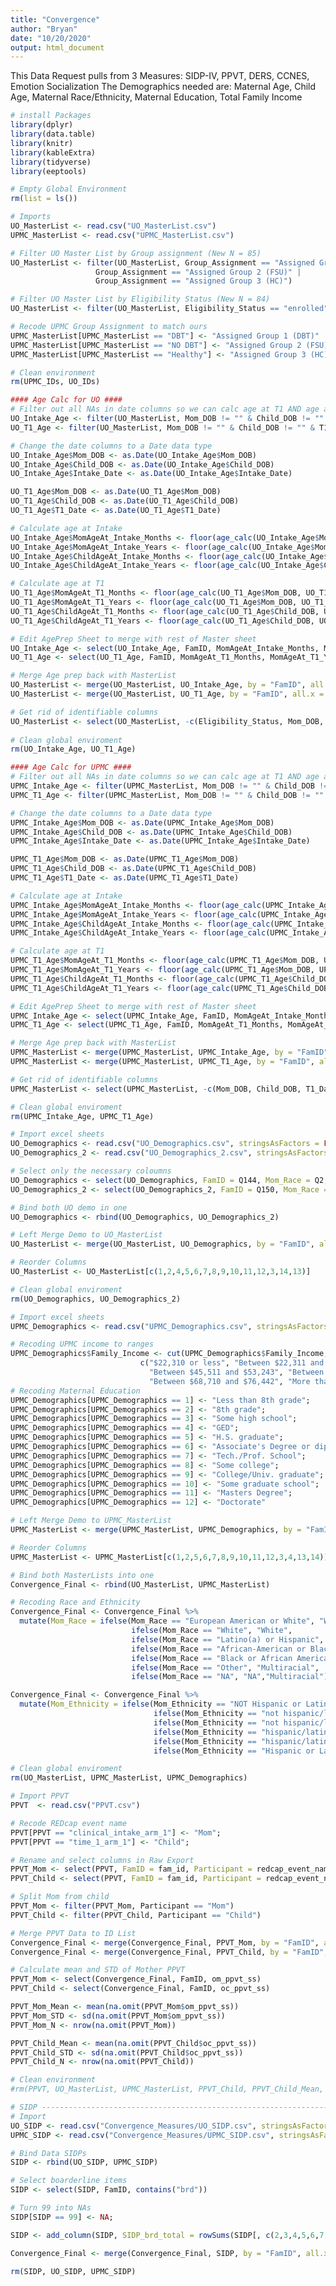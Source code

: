 ```yaml
---
title: "Convergence"
author: "Bryan"
date: "10/20/2020"
output: html_document
---
```


This Data Request pulls from 3 Measures: SIDP-IV, PPVT, DERS, CCNES, Emotion Socialization
The Demographics needed are: Maternal Age, Child Age, Maternal Race/Ethnicity, Maternal Education, Total Family Income


```r
# install Packages
library(dplyr)
library(data.table)
library(knitr)
library(kableExtra)
library(tidyverse)
library(eeptools)
```

```r
# Empty Global Environment
rm(list = ls())

# Imports
UO_MasterList <- read.csv("UO_MasterList.csv")
UPMC_MasterList <- read.csv("UPMC_MasterList.csv")

# Filter UO Master List by Group assignment (New N = 85)
UO_MasterList <- filter(UO_MasterList, Group_Assignment == "Assigned Group 1 (DBT)" |
                   Group_Assignment == "Assigned Group 2 (FSU)" |
                   Group_Assignment == "Assigned Group 3 (HC)")

# Filter UO Master List by Eligibility Status (New N = 84)
UO_MasterList <- filter(UO_MasterList, Eligibility_Status == "enrolled")

# Recode UPMC Group Assignment to match ours
UPMC_MasterList[UPMC_MasterList == "DBT"] <- "Assigned Group 1 (DBT)"
UPMC_MasterList[UPMC_MasterList == "NO DBT"] <- "Assigned Group 2 (FSU)" 
UPMC_MasterList[UPMC_MasterList == "Healthy"] <- "Assigned Group 3 (HC)"

# Clean environment 
rm(UPMC_IDs, UO_IDs)
```

```r
#### Age Calc for UO ####
# Filter out all NAs in date columns so we can calc age at T1 AND age at intake
UO_Intake_Age <- filter(UO_MasterList, Mom_DOB != "" & Child_DOB != "" & Intake_Date != "")
UO_T1_Age <- filter(UO_MasterList, Mom_DOB != "" & Child_DOB != "" & T1_Date != "")

# Change the date columns to a Date data type
UO_Intake_Age$Mom_DOB <- as.Date(UO_Intake_Age$Mom_DOB)
UO_Intake_Age$Child_DOB <- as.Date(UO_Intake_Age$Child_DOB)
UO_Intake_Age$Intake_Date <- as.Date(UO_Intake_Age$Intake_Date)

UO_T1_Age$Mom_DOB <- as.Date(UO_T1_Age$Mom_DOB)
UO_T1_Age$Child_DOB <- as.Date(UO_T1_Age$Child_DOB)
UO_T1_Age$T1_Date <- as.Date(UO_T1_Age$T1_Date)

# Calculate age at Intake
UO_Intake_Age$MomAgeAt_Intake_Months <- floor(age_calc(UO_Intake_Age$Mom_DOB, UO_Intake_Age$Intake_Date, units = "months"))
UO_Intake_Age$MomAgeAt_Intake_Years <- floor(age_calc(UO_Intake_Age$Mom_DOB, UO_Intake_Age$Intake_Date, units = "years"))
UO_Intake_Age$ChildAgeAt_Intake_Months <- floor(age_calc(UO_Intake_Age$Child_DOB, UO_Intake_Age$Intake_Date, units = "months"))
UO_Intake_Age$ChildAgeAt_Intake_Years <- floor(age_calc(UO_Intake_Age$Child_DOB, UO_Intake_Age$Intake_Date, units = "years"))

# Calculate age at T1
UO_T1_Age$MomAgeAt_T1_Months <- floor(age_calc(UO_T1_Age$Mom_DOB, UO_T1_Age$T1_Date, units = "months"))
UO_T1_Age$MomAgeAt_T1_Years <- floor(age_calc(UO_T1_Age$Mom_DOB, UO_T1_Age$T1_Date, units = "years"))
UO_T1_Age$ChildAgeAt_T1_Months <- floor(age_calc(UO_T1_Age$Child_DOB, UO_T1_Age$T1_Date, units = "months"))
UO_T1_Age$ChildAgeAt_T1_Years <- floor(age_calc(UO_T1_Age$Child_DOB, UO_T1_Age$T1_Date, units = "years"))

# Edit AgePrep Sheet to merge with rest of Master sheet
UO_Intake_Age <- select(UO_Intake_Age, FamID, MomAgeAt_Intake_Months, MomAgeAt_Intake_Years, ChildAgeAt_Intake_Months, ChildAgeAt_Intake_Years)
UO_T1_Age <- select(UO_T1_Age, FamID, MomAgeAt_T1_Months, MomAgeAt_T1_Years, ChildAgeAt_T1_Months, ChildAgeAt_T1_Years)

# Merge Age prep back with MasterList
UO_MasterList <- merge(UO_MasterList, UO_Intake_Age, by = "FamID", all.x = TRUE)
UO_MasterList <- merge(UO_MasterList, UO_T1_Age, by = "FamID", all.x = TRUE)

# Get rid of identifiable columns 
UO_MasterList <- select(UO_MasterList, -c(Eligibility_Status, Mom_DOB, Child_DOB, T1_Date, Intake_Date))
 
# Clean global enviroment
rm(UO_Intake_Age, UO_T1_Age)

#### Age Calc for UPMC ####
# Filter out all NAs in date columns so we can calc age at T1 AND age at intake
UPMC_Intake_Age <- filter(UPMC_MasterList, Mom_DOB != "" & Child_DOB != "" & Intake_Date != "")
UPMC_T1_Age <- filter(UPMC_MasterList, Mom_DOB != "" & Child_DOB != "" & T1_Date != "")

# Change the date columns to a Date data type
UPMC_Intake_Age$Mom_DOB <- as.Date(UPMC_Intake_Age$Mom_DOB)
UPMC_Intake_Age$Child_DOB <- as.Date(UPMC_Intake_Age$Child_DOB)
UPMC_Intake_Age$Intake_Date <- as.Date(UPMC_Intake_Age$Intake_Date)

UPMC_T1_Age$Mom_DOB <- as.Date(UPMC_T1_Age$Mom_DOB)
UPMC_T1_Age$Child_DOB <- as.Date(UPMC_T1_Age$Child_DOB)
UPMC_T1_Age$T1_Date <- as.Date(UPMC_T1_Age$T1_Date)

# Calculate age at Intake
UPMC_Intake_Age$MomAgeAt_Intake_Months <- floor(age_calc(UPMC_Intake_Age$Mom_DOB, UPMC_Intake_Age$Intake_Date, units = "months"))
UPMC_Intake_Age$MomAgeAt_Intake_Years <- floor(age_calc(UPMC_Intake_Age$Mom_DOB, UPMC_Intake_Age$Intake_Date, units = "years"))
UPMC_Intake_Age$ChildAgeAt_Intake_Months <- floor(age_calc(UPMC_Intake_Age$Child_DOB, UPMC_Intake_Age$Intake_Date, units = "months"))
UPMC_Intake_Age$ChildAgeAt_Intake_Years <- floor(age_calc(UPMC_Intake_Age$Child_DOB, UPMC_Intake_Age$Intake_Date, units = "years"))

# Calculate age at T1
UPMC_T1_Age$MomAgeAt_T1_Months <- floor(age_calc(UPMC_T1_Age$Mom_DOB, UPMC_T1_Age$T1_Date, units = "months"))
UPMC_T1_Age$MomAgeAt_T1_Years <- floor(age_calc(UPMC_T1_Age$Mom_DOB, UPMC_T1_Age$T1_Date, units = "years"))
UPMC_T1_Age$ChildAgeAt_T1_Months <- floor(age_calc(UPMC_T1_Age$Child_DOB, UPMC_T1_Age$T1_Date, units = "months"))
UPMC_T1_Age$ChildAgeAt_T1_Years <- floor(age_calc(UPMC_T1_Age$Child_DOB, UPMC_T1_Age$T1_Date, units = "years"))

# Edit AgePrep Sheet to merge with rest of Master sheet
UPMC_Intake_Age <- select(UPMC_Intake_Age, FamID, MomAgeAt_Intake_Months, MomAgeAt_Intake_Years, ChildAgeAt_Intake_Months, ChildAgeAt_Intake_Years)
UPMC_T1_Age <- select(UPMC_T1_Age, FamID, MomAgeAt_T1_Months, MomAgeAt_T1_Years, ChildAgeAt_T1_Months, ChildAgeAt_T1_Years)

# Merge Age prep back with MasterList
UPMC_MasterList <- merge(UPMC_MasterList, UPMC_Intake_Age, by = "FamID", all.x = TRUE)
UPMC_MasterList <- merge(UPMC_MasterList, UPMC_T1_Age, by = "FamID", all.x = TRUE)

# Get rid of identifiable columns 
UPMC_MasterList <- select(UPMC_MasterList, -c(Mom_DOB, Child_DOB, T1_Date, Intake_Date))

# Clean global enviroment
rm(UPMC_Intake_Age, UPMC_T1_Age)

```

```r
# Import excel sheets
UO_Demographics <- read.csv("UO_Demographics.csv", stringsAsFactors = FALSE)
UO_Demographics_2 <- read.csv("UO_Demographics_2.csv", stringsAsFactors = FALSE)

# Select only the necessary coloumns 
UO_Demographics <- select(UO_Demographics, FamID = Q144, Mom_Race = Q2, Family_Income = Q71, Maternal_Edu = Q58_1)
UO_Demographics_2 <- select(UO_Demographics_2, FamID = Q150, Mom_Race = Q152, Maternal_Edu = Q206_1, Family_Income = Q216,)

# Bind both UO demo in one
UO_Demographics <- rbind(UO_Demographics, UO_Demographics_2)

# Left Merge Demo to UO_MasterList 
UO_MasterList <- merge(UO_MasterList, UO_Demographics, by = "FamID", all.x = TRUE)

# Reorder Columns 
UO_MasterList <- UO_MasterList[c(1,2,4,5,6,7,8,9,10,11,12,3,14,13)]

# Clean global enviroment
rm(UO_Demographics, UO_Demographics_2)

```

```r
# Import excel sheets
UPMC_Demographics <- read.csv("UPMC_Demographics.csv", stringsAsFactors = FALSE)

# Recoding UPMC income to ranges
UPMC_Demographics$Family_Income <- cut(UPMC_Demographics$Family_Income, c(0, 22310, 30044, 37777, 45510, 53243, 60976, 68709, 76442, Inf),
                             c("$22,310 or less", "Between $22,311 and $30,044", "Between $30,045 and $37,777", "Between $37,778 and $45,510",
                               "Between $45,511 and $53,243", "Between $53,244 and $60,976", "Between $60,977 and $68,709",
                               "Between $68,710 and $76,442", "More than $76,442"))
# Recoding Maternal Education
UPMC_Demographics[UPMC_Demographics == 1] <- "Less than 8th grade"; 
UPMC_Demographics[UPMC_Demographics == 2] <- "8th grade";
UPMC_Demographics[UPMC_Demographics == 3] <- "Some high school";
UPMC_Demographics[UPMC_Demographics == 4] <- "GED";
UPMC_Demographics[UPMC_Demographics == 5] <- "H.S. graduate";
UPMC_Demographics[UPMC_Demographics == 6] <- "Associate's Degree or diploma";
UPMC_Demographics[UPMC_Demographics == 7] <- "Tech./Prof. School";
UPMC_Demographics[UPMC_Demographics == 8] <- "Some college";
UPMC_Demographics[UPMC_Demographics == 9] <- "College/Univ. graduate";
UPMC_Demographics[UPMC_Demographics == 10] <- "Some graduate school";
UPMC_Demographics[UPMC_Demographics == 11] <- "Masters Degree";
UPMC_Demographics[UPMC_Demographics == 12] <- "Doctorate"

# Left Merge Demo to UPMC_MasterList 
UPMC_MasterList <- merge(UPMC_MasterList, UPMC_Demographics, by = "FamID", all.x = TRUE)

# Reorder Columns 
UPMC_MasterList <- UPMC_MasterList[c(1,2,5,6,7,8,9,10,11,12,3,4,13,14)]

# Bind both MasterLists into one 
Convergence_Final <- rbind(UO_MasterList, UPMC_MasterList)

# Recoding Race and Ethnicity
Convergence_Final <- Convergence_Final %>%
  mutate(Mom_Race = ifelse(Mom_Race == "European American or White", "White",  
                           ifelse(Mom_Race == "White", "White",
                           ifelse(Mom_Race == "Latino(a) or Hispanic", "LatHisp",
                           ifelse(Mom_Race == "African-American or Black", "AfAm",
                           ifelse(Mom_Race == "Black or African American", "AfAm",
                           ifelse(Mom_Race == "Other", "Multiracial",
                           ifelse(Mom_Race == "NA", "NA","Multiracial"))))))))

Convergence_Final <- Convergence_Final %>%
  mutate(Mom_Ethnicity = ifelse(Mom_Ethnicity == "NOT Hispanic or Latino", "not hispanic/latino(a)",
                                ifelse(Mom_Ethnicity == "not hispanic/latino(a)", "not hispanic/latino(a)",
                                ifelse(Mom_Ethnicity == "not hispanic/latina", "not hispanic/latino(a)",
                                ifelse(Mom_Ethnicity == "hispanic/latino(a)", "hispanic/latino(a)",
                                ifelse(Mom_Ethnicity == "hispanic/latina", "hispanic/latino(a)",
                                ifelse(Mom_Ethnicity == "Hispanic or Latino", "hispanic/latino(a)","Not Reported")))))))

# Clean global enviroment
rm(UO_MasterList, UPMC_MasterList, UPMC_Demographics)

```

```r
# Import PPVT
PPVT  <- read.csv("PPVT.csv")

# Recode REDcap event name 
PPVT[PPVT == "clinical_intake_arm_1"] <- "Mom"; 
PPVT[PPVT == "time_1_arm_1"] <- "Child";

# Rename and select columns in Raw Export
PPVT_Mom <- select(PPVT, FamID = fam_id, Participant = redcap_event_name, om_ppvt_rs, om_ppvt_ss, om_ppvt_notes)
PPVT_Child <- select(PPVT, FamID = fam_id, Participant = redcap_event_name, oc_ppvt_rs, oc_ppvt_ss, oc_ppvt_notes)

# Split Mom from child 
PPVT_Mom <- filter(PPVT_Mom, Participant == "Mom")
PPVT_Child <- filter(PPVT_Child, Participant == "Child")

# Merge PPVT Data to ID List 
Convergence_Final <- merge(Convergence_Final, PPVT_Mom, by = "FamID", all.x = TRUE)
Convergence_Final <- merge(Convergence_Final, PPVT_Child, by = "FamID", all.x = TRUE)

# Calculate mean and STD of Mother PPVT
PPVT_Mom <- select(Convergence_Final, FamID, om_ppvt_ss)
PPVT_Child <- select(Convergence_Final, FamID, oc_ppvt_ss)

PPVT_Mom_Mean <- mean(na.omit(PPVT_Mom$om_ppvt_ss))
PPVT_Mom_STD <- sd(na.omit(PPVT_Mom$om_ppvt_ss))
PPVT_Mom_N <- nrow(na.omit(PPVT_Mom))

PPVT_Child_Mean <- mean(na.omit(PPVT_Child$oc_ppvt_ss))
PPVT_Child_STD <- sd(na.omit(PPVT_Child$oc_ppvt_ss))
PPVT_Child_N <- nrow(na.omit(PPVT_Child))

# Clean environment 
#rm(PPVT, UO_MasterList, UPMC_MasterList, PPVT_Child, PPVT_Child_Mean, PPVT_Child_N, PPVT_Mom, #PPVT_Mom_Mean, PPVT_Child_STD, PPVT_Mom_N, PPVT_Mom_STD)

```

```r
# SIDP --------------------------------------------------------------------
# Import
UO_SIDP <- read.csv("Convergence_Measures/UO_SIDP.csv", stringsAsFactors = FALSE)
UPMC_SIDP <- read.csv("Convergence_Measures/UPMC_SIDP.csv", stringsAsFactors = FALSE)

# Bind Data SIDPs
SIDP <- rbind(UO_SIDP, UPMC_SIDP)

# Select boarderline items
SIDP <- select(SIDP, FamID, contains("brd"))

# Turn 99 into NAs
SIDP[SIDP == 99] <- NA; 

SIDP <- add_column(SIDP, SIDP_brd_total = rowSums(SIDP[, c(2,3,4,5,6,7,8,9.10)], na.rm = TRUE))

Convergence_Final <- merge(Convergence_Final, SIDP, by = "FamID", all.x = TRUE)

rm(SIDP, UO_SIDP, UPMC_SIDP)
```




















